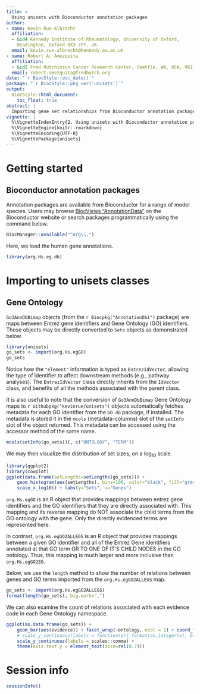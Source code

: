 ```yaml
---
title: >
  Using unisets with Bioconductor annotation packages
author:
- name: Kevin Rue-Albrecht
  affiliation: 
  - &id4 Kennedy Institute of Rheumatology, University of Oxford,
    Headington, Oxford OX3 7FY, UK.
  email: kevin.rue-albrecht@kennedy.ox.ac.uk
- name: Robert A. Amezquita
  affiliation: 
  - &id2 Fred Hutchinson Cancer Research Center, Seattle, WA, USA, 98115
  email: robert.amezquita@fredhutch.org
date: "`r BiocStyle::doc_date()`"
package: "`r BiocStyle::pkg_ver('unisets')`"
output: 
  BiocStyle::html_document:
    toc_float: true
abstract: |
  Importing gene set relationships from Bioconductor annotation packages.
vignette: |
  %\VignetteIndexEntry{2. Using unisets with Bioconductor annotation packages}
  %\VignetteEngine{knitr::rmarkdown}
  %\VignetteEncoding{UTF-8}  
  %\VignettePackage{unisets}
---
```


# Getting started

## Bioconductor annotation packages

Annotation packages are available from Bioconductor for a range of model species.
Users may browse [BiocViews "AnnotationData"](https://bioconductor.org/packages/release/BiocViews.html#___AnnotationData)
on the Bioconductor website or search packages programmatically using the command below.

```r
BiocManager::available("^org\\.")
```

Here, we load the human gene annotations.

```r
library(org.Hs.eg.db)
```

# Importing to unisets classes

## Gene Ontology {#import-gene-ontology}

`Go3AnnDbBimap` objects (from the `r Biocpkg("AnnotationDbi")` package) are maps between Entrez gene identifiers and Gene Ontology (GO) identifiers.
Those objects may be directly converted to `Sets` objects as demonstrated below.

```r
library(unisets)
go_sets <- import(org.Hs.egGO)
go_sets
```

Notice how the `"element"` information is typed as `EntrezIdVector`, allowing the type of identifier to affect downstream methods (e.g., pathway analyses).
The `EntrezIdVector` class directly inherits from the `IdVector` class, and benefits of all the methods associated with the parent class.

It is also useful to note that the conversion of `Go3AnnDbBimap` Gene Ontology maps to `r Githubpkg("kevinrue/unisets")` objects automatically fetches metadata for each GO identifier from the `GO.db` package, if installed.
The metadata is stored it in the `mcols` (metadata-columns) slot of the `setInfo` slot of the object returned.
This metadata can be accessed using the accessor method of the same name.

```r
mcols(setInfo(go_sets))[, c("ONTOLOGY", "TERM")]
```

We may then visualize the distribution of set sizes, on a log~10~ scale.

```r
library(ggplot2)
library(cowplot)
ggplot(data.frame(setLengths=setLengths(go_sets))) +
    geom_histogram(aes(setLengths), bins=100, color="black", fill="grey") +
    scale_x_log10() + labs(y="Sets", x="Genes")
```

`org.Hs.egGO` is an R object that provides mappings between entrez gene identifiers and the GO identifiers that they are directly associated with.
This mapping and its reverse mapping do NOT associate the child terms from the GO ontology with the gene.
Only the directly evidenced terms are represented here.

In contrast, `org.Hs.egGO2ALLEGS` is an R object that provides mappings between a given GO identifier and all of the Entrez Gene identifiers annotated at that GO term OR TO ONE OF IT'S CHILD NODES in the GO ontology.
Thus, this mapping is much larger and more inclusive than `org.Hs.egGO2EG`.

Below, we use the `length` method to show the number of relations between genes and GO terms imported from the `org.Hs.egGO2ALLEGS` map.

```r
go_sets <- import(org.Hs.egGO2ALLEGS)
format(length(go_sets), big.mark=",")
```

We can also examine the count of relations associated with each evidence code in each Gene Ontology namespace.

```r
ggplot(as.data.frame(go_sets)) +
    geom_bar(aes(evidence)) + facet_wrap(~ontology, ncol = 1) + coord_flip() +
    # scale_y_continuous(labels = function(x){ format(as.integer(x), big.mark = ",") }) +
    scale_y_continuous(labels = scales::comma) +
    theme(axis.text.y = element_text(size=rel(0.7)))
```

# Session info {.unnumbered}

```r
sessionInfo()
```
